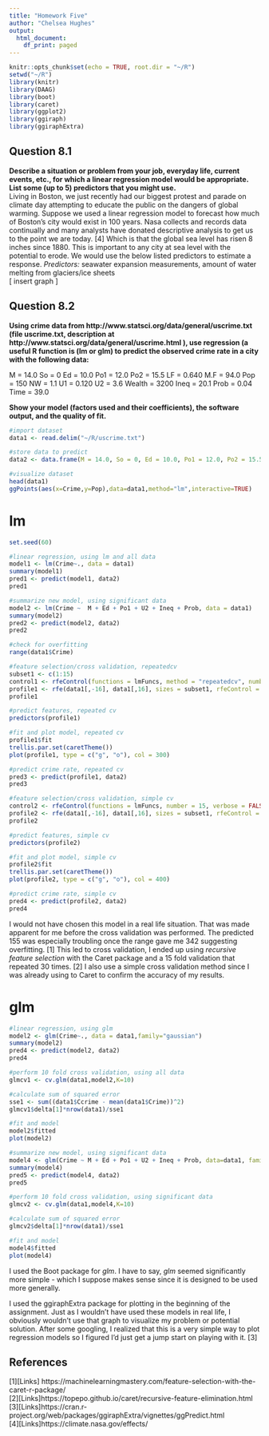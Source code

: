 ---
title: "Homework Five"
author: "Chelsea Hughes"
output:
  html_document:
    df_print: paged
---
 
```{r setup, include=FALSE}
knitr::opts_chunk$set(echo = TRUE, root.dir = "~/R")
setwd("~/R")
library(knitr)
library(DAAG)
library(boot)
library(caret)
library(ggplot2)
library(ggiraph)
library(ggiraphExtra)
```

## Question 8.1
**Describe a situation or problem from your job, everyday life, current events, etc., for which a linear regression model would be appropriate. List some (up to 5) predictors that you might use.**  
Living in Boston, we just recently had our biggest protest and parade on climate day attempting to educate the public on the dangers of global warming. Suppose we used a linear regression model to forecast how much of Boston's city would exist in 100 years. Nasa collects and records data continually and many analysts have donated descriptive analysis to get us to the point we are today. [4] Which is that the global sea level has risen 8 inches since 1880. This is important to any city at sea level with the potential to erode. We would use the below listed predictors to estimate a response. 
*Predictors:* seawater expansion measurements, amount of water melting from glaciers/ice sheets  
[ insert graph ]

## Question 8.2
**Using crime data from http://www.statsci.org/data/general/uscrime.txt (file uscrime.txt, description at http://www.statsci.org/data/general/uscrime.html ), use regression (a useful R function is (lm or glm) to predict the observed crime rate in a city with the following data:**   
  
M = 14.0
So = 0
Ed = 10.0
Po1 = 12.0
Po2 = 15.5
LF = 0.640
M.F = 94.0
Pop = 150
NW = 1.1
U1 = 0.120
U2 = 3.6
Wealth = 3200
Ineq = 20.1
Prob = 0.04
Time = 39.0  
  
**Show your model (factors used and their coefficients), the software output, and the quality of fit.**

```{r,include=TRUE}

#import dataset
data1 <- read.delim("~/R/uscrime.txt")

#store data to predict 
data2 <- data.frame(M = 14.0, So = 0, Ed = 10.0, Po1 = 12.0, Po2 = 15.5, LF = 0.640, M.F = 94.0, Pop = 150, NW = 1.1, U1 = 0.120, U2 = 3.6, Wealth = 3200, Ineq = 20.1, Prob = 0.04, Time = 39.0)

#visualize dataset 
head(data1)
ggPoints(aes(x=Crime,y=Pop),data=data1,method="lm",interactive=TRUE)

```


# lm 
```{r,include=TRUE}

set.seed(60)

#linear regression, using lm and all data
model1 <- lm(Crime~., data = data1)
summary(model1)
pred1 <- predict(model1, data2)
pred1

#summarize new model, using significant data
model2 <- lm(Crime ~  M + Ed + Po1 + U2 + Ineq + Prob, data = data1)
summary(model2)
pred2 <- predict(model2, data2)
pred2

#check for overfitting 
range(data1$Crime)

#feature selection/cross validation, repeatedcv
subset1 <- c(1:15)
control1 <- rfeControl(functions = lmFuncs, method = "repeatedcv", number = 15, repeats = 30, verbose = FALSE)
profile1 <- rfe(data1[,-16], data1[,16], sizes = subset1, rfeControl = control1)
profile1

#predict features, repeated cv
predictors(profile1)

#fit and plot model, repeated cv
profile1$fit
trellis.par.set(caretTheme())
plot(profile1, type = c("g", "o"), col = 300)

#predict crime rate, repeated cv 
pred3 <- predict(profile1, data2) 
pred3

#feature selection/cross validation, simple cv
control2 <- rfeControl(functions = lmFuncs, number = 15, verbose = FALSE)
profile2 <- rfe(data1[,-16], data1[,16], sizes = subset1, rfeControl = control2)
profile2

#predict features, simple cv
predictors(profile2)

#fit and plot model, simple cv
profile2$fit
trellis.par.set(caretTheme())
plot(profile2, type = c("g", "o"), col = 400)

#predict crime rate, simple cv 
pred4 <- predict(profile2, data2) 
pred4
```
I would not have chosen this model in a real life situation.  That was made apparent for me before the cross validation was performed.  The predicted 155 was especially troubling once the range gave me 342 suggesting overfitting. [1] This led to cross validation, I ended up using *recursive feature selection* with the Caret package and a 15 fold validation that repeated 30 times. [2] I also use a simple cross validation method since I was already using to Caret to confirm the accuracy of my results.  

# glm 
```{r,include=TRUE}

#linear regression, using glm
model2 <- glm(Crime~., data = data1,family="gaussian")
summary(model2)
pred4 <- predict(model2, data2)
pred4

#perform 10 fold cross validation, using all data
glmcv1 <- cv.glm(data1,model2,K=10)

#calculate sum of squared error
sse1 <- sum((data1$Ccrime - mean(data1$Crime))^2)
glmcv1$delta[1]*nrow(data1)/sse1

#fit and model 
model2$fitted
plot(model2)

#summarize new model, using significant data
model4 <- glm(Crime ~ M + Ed + Po1 + U2 + Ineq + Prob, data=data1, family="gaussian")
summary(model4)
pred5 <- predict(model4, data2)
pred5

#perform 10 fold cross validation, using significant data
glmcv2 <- cv.glm(data1,model4,K=10)

#calculate sum of squared error
glmcv2$delta[1]*nrow(data1)/sse1

#fit and model 
model4$fitted
plot(model4)

```
I used the Boot package for *glm*.  I have to say, *glm* seemed significantly more simple - which I suppose makes sense since it is designed to be used more generally.  
    
I used the ggiraphExtra package for plotting in the beginning of the assignment.  Just as I wouldn't have used these models in real life, I obviously wouldn't use that graph to visualize my problem or potential solution.  After some googling, I realized that this is a very simple way to plot regression models so I figured I'd just get a jump start on playing with it. [3]

## References
[1][Links] https://machinelearningmastery.com/feature-selection-with-the-caret-r-package/  
[2][Links]https://topepo.github.io/caret/recursive-feature-elimination.html  
[3][Links]https://cran.r-project.org/web/packages/ggiraphExtra/vignettes/ggPredict.html  
[4][Links]https://climate.nasa.gov/effects/  
